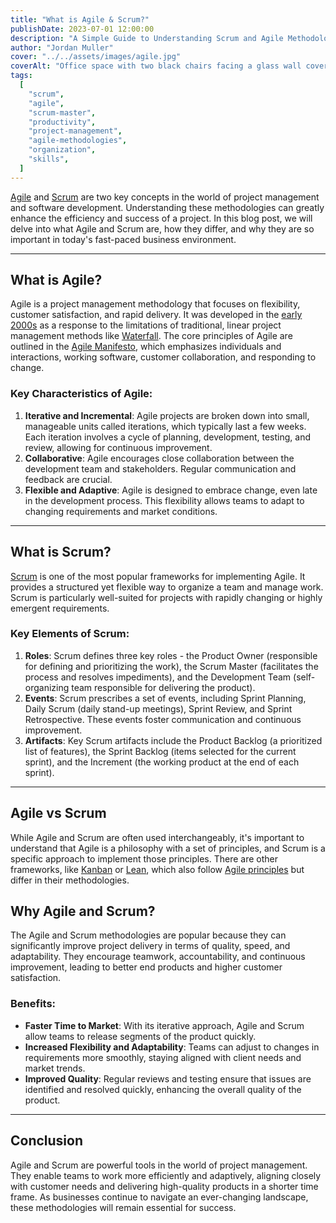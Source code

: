 ```yaml
---
title: "What is Agile & Scrum?"
publishDate: 2023-07-01 12:00:00
description: "A Simple Guide to Understanding Scrum and Agile Methodologies"
author: "Jordan Muller"
cover: "../../assets/images/agile.jpg"
coverAlt: "Office space with two black chairs facing a glass wall covered in colorful sticky notes arranged in columns for agile planning."
tags:
  [
    "scrum",
    "agile",
    "scrum-master",
    "productivity",
    "project-management",
    "agile-methodologies",
    "organization",
    "skills",
  ]
---
```


[Agile](https://en.wikipedia.org/wiki/Agile_software_development) and [Scrum](https://www.scrum.org/resources/what-scrum-module) are two key concepts in the world of project management and software development. Understanding these methodologies can greatly enhance the efficiency and success of a project. In this blog post, we will delve into what Agile and Scrum are, how they differ, and why they are so important in today's fast-paced business environment.

---

## What is Agile?

Agile is a project management methodology that focuses on flexibility, customer satisfaction, and rapid delivery. It was developed in the [early 2000s](https://www.wrike.com/project-management-guide/faq/when-did-agile-start/#:~:text=In%202001%2C%20the%20Manifesto%20for,driven%20development%2C%20and%20pragmatic%20programming.) as a response to the limitations of traditional, linear project management methods like [Waterfall](https://en.wikipedia.org/wiki/Waterfall_model). The core principles of Agile are outlined in the [Agile Manifesto](https://agilemanifesto.org/), which emphasizes individuals and interactions, working software, customer collaboration, and responding to change.

### Key Characteristics of Agile:

1. **Iterative and Incremental**: Agile projects are broken down into small, manageable units called iterations, which typically last a few weeks. Each iteration involves a cycle of planning, development, testing, and review, allowing for continuous improvement.
2. **Collaborative**: Agile encourages close collaboration between the development team and stakeholders. Regular communication and feedback are crucial.
3. **Flexible and Adaptive**: Agile is designed to embrace change, even late in the development process. This flexibility allows teams to adapt to changing requirements and market conditions.

---

## What is Scrum?

[Scrum](<https://en.wikipedia.org/wiki/Scrum_(software_development)>) is one of the most popular frameworks for implementing Agile. It provides a structured yet flexible way to organize a team and manage work. Scrum is particularly well-suited for projects with rapidly changing or highly emergent requirements.

### Key Elements of Scrum:

1. **Roles**: Scrum defines three key roles - the Product Owner (responsible for defining and prioritizing the work), the Scrum Master (facilitates the process and resolves impediments), and the Development Team (self-organizing team responsible for delivering the product).
2. **Events**: Scrum prescribes a set of events, including Sprint Planning, Daily Scrum (daily stand-up meetings), Sprint Review, and Sprint Retrospective. These events foster communication and continuous improvement.
3. **Artifacts**: Key Scrum artifacts include the Product Backlog (a prioritized list of features), the Sprint Backlog (items selected for the current sprint), and the Increment (the working product at the end of each sprint).

---

## Agile vs Scrum

While Agile and Scrum are often used interchangeably, it's important to understand that Agile is a philosophy with a set of principles, and Scrum is a specific approach to implement those principles. There are other frameworks, like [Kanban](<https://en.wikipedia.org/wiki/Kanban_(development)>) or [Lean](https://en.wikipedia.org/wiki/Lean_software_development), which also follow [Agile principles](https://www.agilealliance.org/agile101/12-principles-behind-the-agile-manifesto/) but differ in their methodologies.

## Why Agile and Scrum?

The Agile and Scrum methodologies are popular because they can significantly improve project delivery in terms of quality, speed, and adaptability. They encourage teamwork, accountability, and continuous improvement, leading to better end products and higher customer satisfaction.

### Benefits:

- **Faster Time to Market**: With its iterative approach, Agile and Scrum allow teams to release segments of the product quickly.
- **Increased Flexibility and Adaptability**: Teams can adjust to changes in requirements more smoothly, staying aligned with client needs and market trends.
- **Improved Quality**: Regular reviews and testing ensure that issues are identified and resolved quickly, enhancing the overall quality of the product.

---

## Conclusion

Agile and Scrum are powerful tools in the world of project management. They enable teams to work more efficiently and adaptively, aligning closely with customer needs and delivering high-quality products in a shorter time frame. As businesses continue to navigate an ever-changing landscape, these methodologies will remain essential for success.
